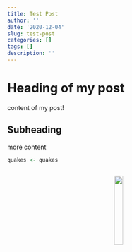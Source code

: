 ```yaml
---
title: Test Post
author: ''
date: '2020-12-04'
slug: test-post
categories: []
tags: []
description: ''
---
```

# Heading of my post

content of my post!

## Subheading

more content

```r
quakes <- quakes
```

```python

```

<center>
![](/post/2020-12-04-test-post_files/13-137812_texas-longhorns-banner-clip-art-royalty-free-stock.png){width=20%}